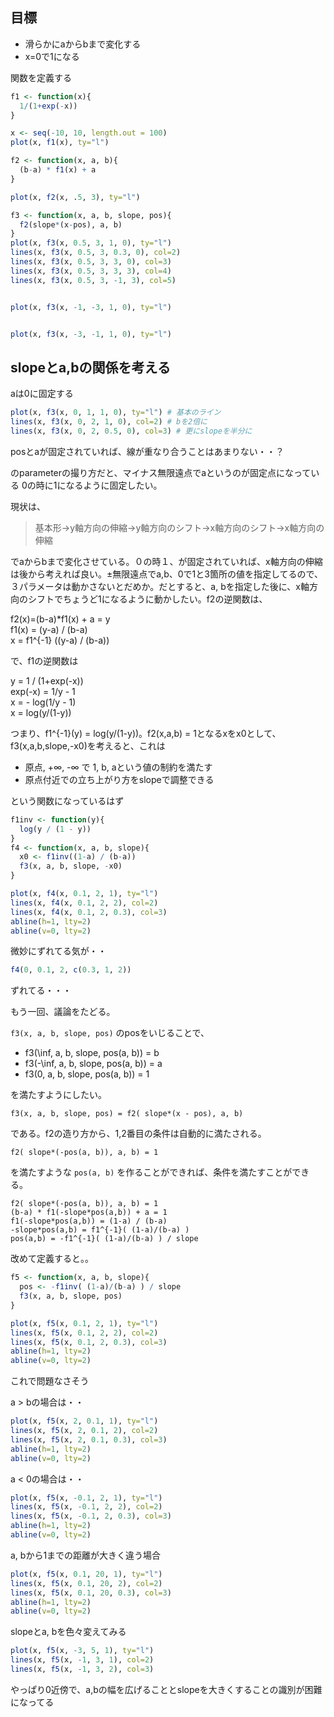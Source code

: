 ## 目標

* 滑らかにaからbまで変化する
* x=0で1になる

関数を定義する

```r
f1 <- function(x){
  1/(1+exp(-x))
}

x <- seq(-10, 10, length.out = 100)
plot(x, f1(x), ty="l")

f2 <- function(x, a, b){
  (b-a) * f1(x) + a
}

plot(x, f2(x, .5, 3), ty="l")

f3 <- function(x, a, b, slope, pos){
  f2(slope*(x-pos), a, b)
}
plot(x, f3(x, 0.5, 3, 1, 0), ty="l")
lines(x, f3(x, 0.5, 3, 0.3, 0), col=2)
lines(x, f3(x, 0.5, 3, 3, 0), col=3)
lines(x, f3(x, 0.5, 3, 3, 3), col=4)
lines(x, f3(x, 0.5, 3, -1, 3), col=5)


plot(x, f3(x, -1, -3, 1, 0), ty="l")


plot(x, f3(x, -3, -1, 1, 0), ty="l")
```

## slopeとa,bの関係を考える

aは0に固定する

```r
plot(x, f3(x, 0, 1, 1, 0), ty="l") # 基本のライン
lines(x, f3(x, 0, 2, 1, 0), col=2) # bを2倍に
lines(x, f3(x, 0, 2, 0.5, 0), col=3) # 更にslopeを半分に
```

posとaが固定されていれば、線が重なり合うことはあまりない・・？

のparameterの撮り方だと、マイナス無限遠点でaというのが固定点になっている
0の時に1になるように固定したい。

現状は、

> 基本形→y軸方向の伸縮→y軸方向のシフト→x軸方向のシフト→x軸方向の伸縮

でaからbまで変化させている。０の時１、が固定されていれば、x軸方向の伸縮は後から考えれば良い。±無限遠点でa,b、0で1と3箇所の値を指定してるので、３パラメータは動かさないとだめか。だとすると、a, bを指定した後に、x軸方向のシフトでちょうど1になるように動かしたい。f2の逆関数は、

f2(x)=(b-a)*f1(x) + a = y<br>
f1(x) = (y-a) / (b-a) <br>
x = f1^{-1} ((y-a) / (b-a))

で、f1の逆関数は

y = 1 / (1+exp(-x)) <br>
exp(-x) = 1/y - 1 <br>
x = - log(1/y - 1) <br>
x = log(y/(1-y)) 

つまり、f1^{-1}(y) = log(y/(1-y))。f2(x,a,b) = 1となるxをx0として、f3(x,a,b,slope,-x0)を考えると、これは

* 原点, +∞, -∞ で 1, b, aという値の制約を満たす
* 原点付近での立ち上がり方をslopeで調整できる

という関数になっているはず

```r
f1inv <- function(y){
  log(y / (1 - y))
}
f4 <- function(x, a, b, slope){
  x0 <- f1inv((1-a) / (b-a))
  f3(x, a, b, slope, -x0)
}
```

```r
plot(x, f4(x, 0.1, 2, 1), ty="l")
lines(x, f4(x, 0.1, 2, 2), col=2)
lines(x, f4(x, 0.1, 2, 0.3), col=3)
abline(h=1, lty=2)
abline(v=0, lty=2)
```

微妙にずれてる気が・・

```r
f4(0, 0.1, 2, c(0.3, 1, 2))
```

ずれてる・・・

もう一回、議論をたどる。

`f3(x, a, b, slope, pos)` のposをいじることで、

* f3(\\inf, a, b, slope, pos(a, b)) = b
* f3(-\\inf, a, b, slope, pos(a, b)) = a
* f3(0, a, b, slope, pos(a, b)) = 1

を満たすようにしたい。

```
f3(x, a, b, slope, pos) = f2( slope*(x - pos), a, b)
```

である。f2の造り方から、1,2番目の条件は自動的に満たされる。 

```
f2( slope*(-pos(a, b)), a, b) = 1
```

を満たすような `pos(a, b)` を作ることができれば、条件を満たすことができる。

```
f2( slope*(-pos(a, b)), a, b) = 1
(b-a) * f1(-slope*pos(a,b)) + a = 1
f1(-slope*pos(a,b)) = (1-a) / (b-a)
-slope*pos(a,b) = f1^{-1}( (1-a)/(b-a) )
pos(a,b) = -f1^{-1}( (1-a)/(b-a) ) / slope
```

改めて定義すると。。

```r
f5 <- function(x, a, b, slope){
  pos <- -f1inv( (1-a)/(b-a) ) / slope
  f3(x, a, b, slope, pos)
}
```

```r
plot(x, f5(x, 0.1, 2, 1), ty="l")
lines(x, f5(x, 0.1, 2, 2), col=2)
lines(x, f5(x, 0.1, 2, 0.3), col=3)
abline(h=1, lty=2)
abline(v=0, lty=2)
```


これで問題なさそう


a > bの場合は・・
```r
plot(x, f5(x, 2, 0.1, 1), ty="l")
lines(x, f5(x, 2, 0.1, 2), col=2)
lines(x, f5(x, 2, 0.1, 0.3), col=3)
abline(h=1, lty=2)
abline(v=0, lty=2)
```

a < 0の場合は・・
```r
plot(x, f5(x, -0.1, 2, 1), ty="l")
lines(x, f5(x, -0.1, 2, 2), col=2)
lines(x, f5(x, -0.1, 2, 0.3), col=3)
abline(h=1, lty=2)
abline(v=0, lty=2)
```

a, bから1までの距離が大きく違う場合
```r
plot(x, f5(x, 0.1, 20, 1), ty="l")
lines(x, f5(x, 0.1, 20, 2), col=2)
lines(x, f5(x, 0.1, 20, 0.3), col=3)
abline(h=1, lty=2)
abline(v=0, lty=2)
```

slopeとa, bを色々変えてみる

```R
plot(x, f5(x, -3, 5, 1), ty="l")
lines(x, f5(x, -1, 3, 1), col=2)
lines(x, f5(x, -1, 3, 2), col=3)
```

やっぱり0近傍で、a,bの幅を広げることとslopeを大きくすることの識別が困難になってる
